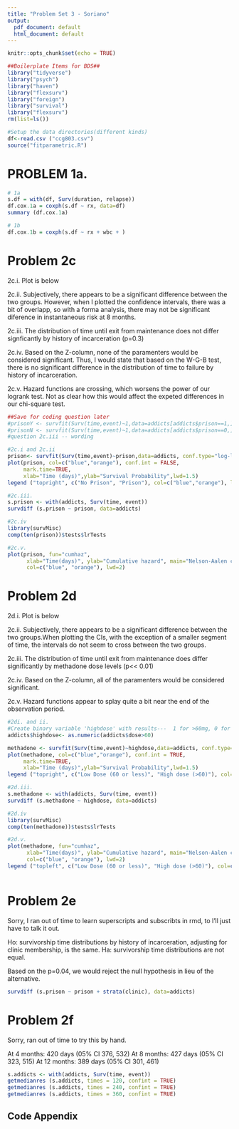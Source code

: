 ```yaml
---
title: "Problem Set 3 - Soriano"
output:
  pdf_document: default
  html_document: default
---
```


```r
knitr::opts_chunk$set(echo = TRUE)
```


```r
##Boilerplate Items for BDS##
library("tidyverse") 
library("psych")
library("haven")
library("flexsurv")
library("foreign")
library("survival")
library("flexsurv")
rm(list=ls())

#Setup the data directories(different kinds)
df<-read.csv ("ccg803.csv")
source("fitparametric.R")
```

# PROBLEM 1a.

```r
# 1a
s.df = with(df, Surv(duration, relapse))
df.cox.1a = coxph(s.df ~ rx, data=df)
summary (df.cox.1a)

# 1b
df.cox.1b = coxph(s.df ~ rx + wbc + )

```
# Problem 2c
2c.i. Plot is below

2c.ii. Subjectively, there appears to be a significant difference between the two groups. However, when I plotted the confidence intervals, there was a bit of overlapp, so with a forma analysis, there may not be significant diference in instantaneous risk at 8 months.

2c.iii. The distribution of time until exit from maintenance does not differ signficantly by history of incarceration (p=0.3) 

2c.iv. Based on the Z-column, none of the paramenters would be considered significant. Thus, I would state that based on the W-G-B test, there is no significant difference in the distribution of time to failure by history of incarceration.

2c.v.  Hazard functions are crossing, which worsens the power of our logrank test. Not as clear how this would affect the expeted differences in our chi-square test.

```r
##Save for coding question later
#prisonY <- survfit(Surv(time,event)~1,data=addicts[addicts$prison==1,], conf.type="log-log")
#prisonN <- survfit(Surv(time,event)~1,data=addicts[addicts$prison==0,], conf.type="log-log")
#question 2c.iii -- wording 

#2c.i and 2c.ii
prison<- survfit(Surv(time,event)~prison,data=addicts, conf.type="log-log")
plot(prison, col=c("blue","orange"), conf.int = FALSE,
     mark.time=TRUE,
     xlab="Time (days)",ylab="Survival Probability",lwd=1.5)
legend ("topright", c("No Prison", "Prison"), col=c("blue","orange"), lwd=c(2,2), cex=1.2)

#2c.iii.
s.prison <- with(addicts, Surv(time, event))
survdiff (s.prison ~ prison, data=addicts)

#2c.iv
library(survMisc)
comp(ten(prison))$tests$lrTests

#2c.v.
plot(prison, fun="cumhaz",
      xlab="Time(days)", ylab="Cumulative hazard", main="Nelson-Aalen cumulative hazard estimates",
      col=c("blue", "orange"), lwd=2)

```

# Problem 2d
2d.i. Plot is below

2c.ii. Subjectively, there appears to be a significant difference between the two groups.When plotting the CIs, with the exception of a smaller segment of time, the intervals do not seem to cross between the two groups.

2c.iii. The distribution of time until exit from maintenance does  differ significantly by methadone dose levels (p<< 0.01) 

2c.iv. Based on the Z-column, all of the paramenters would be considered significant. 

2c.v.  Hazard functions appear to splay quite a bit near the end of the observation period. 


```r

#2di. and ii.
#Create binary variable 'highdose' with results---  1 for >60mg, 0 for <=60
addicts$highdose<- as.numeric(addicts$dose>60)

methadone <- survfit(Surv(time,event)~highdose,data=addicts, conf.type="log-log")
plot(methadone, col=c("blue","orange"), conf.int = TRUE,
     mark.time=TRUE,
     xlab="Time (days)",ylab="Survival Probability",lwd=1.5)
legend ("topright", c("Low Dose (60 or less)", "High dose (>60)"), col=c("blue","orange"), lwd=c(2,2), cex=1.2)

#2d.iii.
s.methadone <- with(addicts, Surv(time, event))
survdiff (s.methadone ~ highdose, data=addicts)

#2d.iv
library(survMisc)
comp(ten(methadone))$tests$lrTests

#2d.v.
plot(methadone, fun="cumhaz",
      xlab="Time(days)", ylab="Cumulative hazard", main="Nelson-Aalen cumulative hazard estimates",
      col=c("blue", "orange"), lwd=2)
legend ("topleft", c("Low Dose (60 or less)", "High dose (>60)"), col=c("blue","orange"), lwd=c(2,2), cex=1.2)



```
# Problem 2e
Sorry, I ran out of time to learn superscripts and subscribts in rmd, to I'll just have to talk it out.

Ho: survivorship time distributions by history of incarceration, adjusting for clinic membership, is the same. 
Ha: survivorship time distributions are not equal.

Based on the p=0.04, we would reject the null hypothesis in lieu of the alternative.


```r
survdiff (s.prison ~ prison + strata(clinic), data=addicts)

```

# Problem 2f

Sorry, ran out of time to try this by hand. 

At 4 months: 420 days (05% CI 376, 532)
At 8 months: 427 days (05% CI 323, 515)
At 12 months: 389 days (05% CI 301, 461)
```r
s.addicts <- with(addicts, Surv(time, event))
getmedianres (s.addicts, times = 120, confint = TRUE)
getmedianres (s.addicts, times = 240, confint = TRUE)
getmedianres (s.addicts, times = 360, confint = TRUE)
```


## Code Appendix

```r
```
